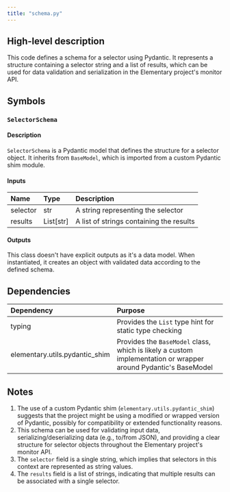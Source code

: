 ```yaml
---
title: "schema.py"
---
```


## High-level description
This code defines a schema for a selector using Pydantic. It represents a structure containing a selector string and a list of results, which can be used for data validation and serialization in the Elementary project's monitor API.

## Symbols

### `SelectorSchema`
#### Description
`SelectorSchema` is a Pydantic model that defines the structure for a selector object. It inherits from `BaseModel`, which is imported from a custom Pydantic shim module.

#### Inputs
| Name | Type | Description |
|:-----|:-----|:------------|
| selector | str | A string representing the selector |
| results | List[str] | A list of strings containing the results |

#### Outputs
This class doesn't have explicit outputs as it's a data model. When instantiated, it creates an object with validated data according to the defined schema.

## Dependencies
| Dependency | Purpose |
|:-----------|:--------|
| typing | Provides the `List` type hint for static type checking |
| elementary.utils.pydantic_shim | Provides the `BaseModel` class, which is likely a custom implementation or wrapper around Pydantic's BaseModel |

## Notes
1. The use of a custom Pydantic shim (`elementary.utils.pydantic_shim`) suggests that the project might be using a modified or wrapped version of Pydantic, possibly for compatibility or extended functionality reasons.
2. This schema can be used for validating input data, serializing/deserializing data (e.g., to/from JSON), and providing a clear structure for selector objects throughout the Elementary project's monitor API.
3. The `selector` field is a single string, which implies that selectors in this context are represented as string values.
4. The `results` field is a list of strings, indicating that multiple results can be associated with a single selector.